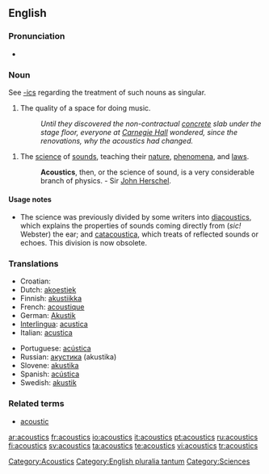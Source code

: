 ==English==

===Pronunciation===
*{{audio|en-us-acoustics.ogg|Audio (US)}}

===Noun===
{{en-noun|-}}
See [[-ics]] regarding the treatment of such nouns as singular.

# The quality of a space for doing music.
#:''Until they discovered the non-contractual [[concrete]] slab under the stage floor, everyone at [[Carnegie Hall]] wondered, since the renovations, why the acoustics had changed.''

# {{physics}} The [[science]] of [[sound]]s, teaching their [[nature]], [[phenomena]], and [[laws]].
#:'''Acoustics''', then, or the science of sound, is a very considerable branch of physics. - Sir [[John Herschel]].

====Usage notes====
*The science was previously divided by some writers into [[diacoustics]], which explains the properties of sounds coming directly from (''sic!'' Webster) the ear; and [[catacoustica]], which treats of reflected sounds or echoes.  This division is now obsolete.

===Translations===
{{rfc-level|Translations at L3+ (AutoFormat would have corrected level of Translations)}}
{{top}}
*Croatian: {{t|hr|akustika|f}}
*Dutch: [[akoestiek]] {{m}}
*Finnish: [[akustiikka]]
*French: [[acoustique]]
*German: [[Akustik]] {{f}}
*[[Interlingua]]: [[acustica]]
*Italian: [[acustica]]
{{mid}}
*Portuguese: [[acústica]]
*Russian: [[акустика]] (akustika) {{f}}
*Slovene: [[akustika]] {{f}}
*Spanish: [[acústica]]
*Swedish: [[akustik]]
{{bottom}}

===Related terms===
*[[acoustic]]

[[Category:Acoustics]]
[[Category:English pluralia tantum]]
[[Category:Sciences]]

[[ar:acoustics]]
[[fr:acoustics]]
[[io:acoustics]]
[[it:acoustics]]
[[pt:acoustics]]
[[ru:acoustics]]
[[fi:acoustics]]
[[sv:acoustics]]
[[ta:acoustics]]
[[te:acoustics]]
[[vi:acoustics]]
[[tr:acoustics]]